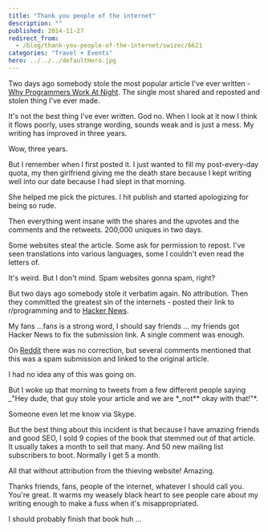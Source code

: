 ```yaml
---
title: "Thank you people of the internet"
description: ""
published: 2014-11-27
redirect_from:
  - /blog/thank-you-people-of-the-internet/swizec/6621
categories: "Travel + Events"
hero: ../../../defaultHero.jpg
---
```


Two days ago somebody stole the most popular article I've ever written - [Why Programmers Work At Night](https://swizec.com/blog/why-programmers-work-at-night/swizec/3198). The single most shared and reposted and stolen thing I've ever made.

It's not the best thing I've ever written. God no. When I look at it now I think it flows poorly, uses strange wording, sounds weak and is just a mess. My writing has improved in three years.

Wow, three years.

But I remember when I first posted it. I just wanted to fill my post-every-day quota, my then girlfriend giving me the death stare because I kept writing well into our date because I had slept in that morning.

She helped me pick the pictures. I hit publish and started apologizing for being so rude.

Then everything went insane with the shares and the upvotes and the comments and the retweets. 200,000 uniques in two days.

Some websites steal the article. Some ask for permission to repost. I've seen translations into various languages, some I couldn't even read the letters of.

It's weird. But I don't mind. Spam websites gonna spam, right?

But two days ago somebody stole it verbatim again. No attribution. Then they committed the greatest sin of the internets - posted their link to r/programming and to [Hacker News](http://news.ycombinator.com/ "Hacker News").

My fans ...fans is a strong word, I should say friends ... my friends got Hacker News to fix the submission link. A single comment was enough.

On [Reddit](http://reddit.com/ "Reddit") there was no correction, but several comments mentioned that this was a spam submission and linked to the original article.

I had no idea any of this was going on.

But I woke up that morning to tweets from a few different people saying \_"Hey dude, that guy stole your article and we are \*\_not\*\* okay with that!"\*.

Someone even let me know via Skype.

But the best thing about this incident is that because I have amazing friends and good SEO, I sold 9 copies of the book that stemmed out of that article. It usually takes a month to sell that many. And 50 new mailing list subscribers to boot. Normally I get 5 a month.

All that without attribution from the thieving website! Amazing.

Thanks friends, fans, people of the internet, whatever I should call you. You're great. It warms my weasely black heart to see people care about my writing enough to make a fuss when it's misappropriated.

I should probably finish that book huh ...
